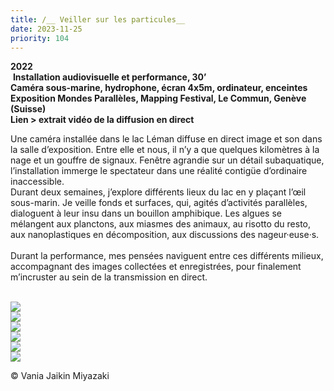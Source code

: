 ```yaml
---
title: /__ Veiller sur les particules__
date: 2023-11-25
priority: 104
---
```

**2022**\
 **Installation audiovisuelle et performance, 30’** \
**Caméra sous-marine, hydrophone, écran 4x5m, ordinateur, enceintes** \
**Exposition Mondes Parallèles, Mapping Festival, Le Commun, Genève (Suisse)** \
**Lien > extrait vidéo de la diffusion en direct**

Une caméra installée dans le lac Léman diffuse en direct image et son dans la salle d’exposition. Entre elle et nous, il n’y a que quelques kilomètres à la nage et un gouffre de signaux. Fenêtre agrandie sur un détail subaquatique, l’installation immerge le spectateur dans une réalité contigüe d’ordinaire inaccessible. \
Durant deux semaines, j’explore différents lieux du lac en y plaçant l’œil sous-marin. Je veille fonds et surfaces, qui, agités d’activités parallèles, dialoguent à leur insu dans un bouillon amphibique. Les algues se mélangent aux planctons, aux miasmes des animaux, au risotto du resto, aux nanoplastiques en décomposition, aux discussions des nageur·euse·s. \
\
Durant la performance, mes pensées naviguent entre ces différents milieux, accompagnant des images collectées et enregistrées, pour finalement m’incruster au sein de la transmission en direct.

\
![](src/assets/images/projects/veiller-sur-les-particules/installe_1_DSC04230_R.jpg)\
![](src/assets/images/projects/veiller-sur-les-particules/perf_1_DSC04188_R1.jpg)\
![](src/assets/images/projects/veiller-sur-les-particules/perf_3_DSC04169_R.jpg)\
![](src/assets/images/projects/veiller-sur-les-particules/perf_4_DSC04170.jpg)\
![](src/assets/images/projects/veiller-sur-les-particules/perf_6_DSC04077_R3.jpg)\
![](src/assets/images/projects/veiller-sur-les-particules/perf_7_DSC04099_R.jpg)

© Vania Jaikin Miyazaki
